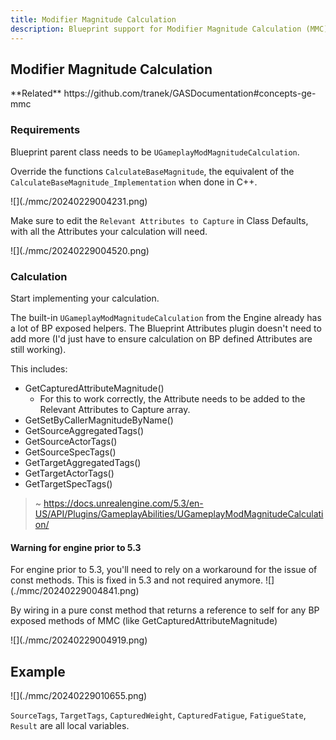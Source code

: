 ```yaml
---
title: Modifier Magnitude Calculation
description: Blueprint support for Modifier Magnitude Calculation (MMC)
---
```



## Modifier Magnitude Calculation

<Callout type="info">
**Related** https://github.com/tranek/GASDocumentation#concepts-ge-mmc
</Callout>

### Requirements

Blueprint parent class needs to be `UGameplayModMagnitudeCalculation`.

Override the functions `CalculateBaseMagnitude`, the equivalent of the `CalculateBaseMagnitude_Implementation` when done in C++.

<Zoom>
![](./mmc/20240229004231.png)
</Zoom>

Make sure to edit the `Relevant Attributes to Capture` in Class Defaults, with all the Attributes your calculation will need.

<Zoom>
![](./mmc/20240229004520.png)
</Zoom>

### Calculation

Start implementing your calculation.

The built-in `UGameplayModMagnitudeCalculation` from the Engine already has a lot of BP exposed helpers. The Blueprint Attributes plugin doesn't need to add more (I'd just have to ensure calculation on BP defined Attributes are still working).

This includes:

- GetCapturedAttributeMagnitude()
  - For this to work correctly, the Attribute needs to be added to the Relevant Attributes to Capture array.
- GetSetByCallerMagnitudeByName()
- GetSourceAggregatedTags()
- GetSourceActorTags()
- GetSourceSpecTags()
- GetTargetAggregatedTags()
- GetTargetActorTags()
- GetTargetSpecTags()

> ~ https://docs.unrealengine.com/5.3/en-US/API/Plugins/GameplayAbilities/UGameplayModMagnitudeCalculation/

#### Warning for engine prior to 5.3

<Callout type="default">
For engine prior to 5.3, you'll need to rely on a workaround for the issue of const methods. This is fixed in 5.3 and not required anymore.
</Callout>

<Zoom>
![](./mmc/20240229004841.png)
</Zoom>

By wiring in a pure const method that returns a reference to self for any BP exposed methods of MMC (like GetCapturedAttributeMagnitude)

<Zoom>
![](./mmc/20240229004919.png)
</Zoom>

## Example


<Zoom>
![](./mmc/20240229010655.png)
</Zoom>

`SourceTags`, `TargetTags`, `CapturedWeight`, `CapturedFatigue`, `FatigueState`, `Result` are all local variables.
